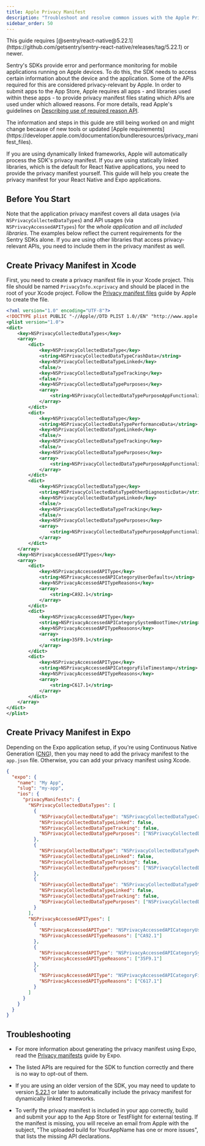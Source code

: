 ```yaml
---
title: Apple Privacy Manifest
description: "Troubleshoot and resolve common issues with the Apple Privacy Manifest and Sentry React Native SDK."
sidebar_order: 50
---
```


<Note>
This guide requires [@sentry/react-native@5.22.1](https://github.com/getsentry/sentry-react-native/releases/tag/5.22.1) or newer.
</Note>

Sentry's SDKs provide error and performance monitoring for mobile applications running on Apple devices. To do this, the SDK needs to access certain information about the device and the application. Some of the APIs required for this are considered privacy-relevant by Apple. In order to submit apps to the App Store, Apple requires all apps - and libraries used within these apps - to provide privacy manifest files stating which APIs are used under which allowed reasons. For more details, read Apple's guidelines on [Describing use of required reason API](https://developer.apple.com/documentation/bundleresources/privacy_manifest_files/describing_use_of_required_reason_api).

<Note>
The information and steps in this guide are still being worked on and might change because of new tools or updated [Apple requirements](https://developer.apple.com/documentation/bundleresources/privacy_manifest_files).
</Note>

If you are using dynamically linked frameworks, Apple will automatically process the SDK's privacy manifest. If you are using statically linked libraries, which is the default for React Native applications, you need to provide the privacy manifest yourself. This guide will help you create the privacy manifest for your React Native and Expo applications.

## Before You Start

Note that the application privacy manifest covers all data usages (via `NSPrivacyCollectedDataTypes`) and API usages (via `NSPrivacyAccessedAPITypes`) for the *whole application* and *all included libraries*. The examples below reflect the current requirements for the Sentry SDKs alone. If you are using other libraries that access privacy-relevant APIs, you need to include them in the privacy manifest as well.

## Create Privacy Manifest in Xcode

First, you need to create a privacy manifest file in your Xcode project. This file should be named `PrivacyInfo.xcprivacy` and should be placed in the root of your Xcode project. Follow the [Privacy manifest files](https://developer.apple.com/documentation/bundleresources/privacy_manifest_files#4284009) guide by Apple to create the file.

```xml {filename:PrivacyInfo.xcprivacy}
<?xml version="1.0" encoding="UTF-8"?>
<!DOCTYPE plist PUBLIC "-//Apple//DTD PLIST 1.0//EN" "http://www.apple.com/DTDs/PropertyList-1.0.dtd">
<plist version="1.0">
<dict>
	<key>NSPrivacyCollectedDataTypes</key>
	<array>
		<dict>
			<key>NSPrivacyCollectedDataType</key>
			<string>NSPrivacyCollectedDataTypeCrashData</string>
			<key>NSPrivacyCollectedDataTypeLinked</key>
			<false/>
			<key>NSPrivacyCollectedDataTypeTracking</key>
			<false/>
			<key>NSPrivacyCollectedDataTypePurposes</key>
			<array>
				<string>NSPrivacyCollectedDataTypePurposeAppFunctionality</string>
			</array>
		</dict>
		<dict>
			<key>NSPrivacyCollectedDataType</key>
			<string>NSPrivacyCollectedDataTypePerformanceData</string>
			<key>NSPrivacyCollectedDataTypeLinked</key>
			<false/>
			<key>NSPrivacyCollectedDataTypeTracking</key>
			<false/>
			<key>NSPrivacyCollectedDataTypePurposes</key>
			<array>
				<string>NSPrivacyCollectedDataTypePurposeAppFunctionality</string>
			</array>
		</dict>
		<dict>
			<key>NSPrivacyCollectedDataType</key>
			<string>NSPrivacyCollectedDataTypeOtherDiagnosticData</string>
			<key>NSPrivacyCollectedDataTypeLinked</key>
			<false/>
			<key>NSPrivacyCollectedDataTypeTracking</key>
			<false/>
			<key>NSPrivacyCollectedDataTypePurposes</key>
			<array>
				<string>NSPrivacyCollectedDataTypePurposeAppFunctionality</string>
			</array>
		</dict>
	</array>
	<key>NSPrivacyAccessedAPITypes</key>
	<array>
		<dict>
			<key>NSPrivacyAccessedAPIType</key>
			<string>NSPrivacyAccessedAPICategoryUserDefaults</string>
			<key>NSPrivacyAccessedAPITypeReasons</key>
			<array>
				<string>CA92.1</string>
			</array>
		</dict>
		<dict>
			<key>NSPrivacyAccessedAPIType</key>
			<string>NSPrivacyAccessedAPICategorySystemBootTime</string>
			<key>NSPrivacyAccessedAPITypeReasons</key>
			<array>
				<string>35F9.1</string>
			</array>
		</dict>
		<dict>
			<key>NSPrivacyAccessedAPIType</key>
			<string>NSPrivacyAccessedAPICategoryFileTimestamp</string>
			<key>NSPrivacyAccessedAPITypeReasons</key>
			<array>
				<string>C617.1</string>
			</array>
		</dict>
	</array>
</dict>
</plist>
```

## Create Privacy Manifest in Expo

Depending on the Expo application setup, if you're using Continuous Native Generation ([CNG](https://docs.expo.dev/workflow/continuous-native-generation/)), then you may need to add the privacy manifest to the `app.json` file. Otherwise, you can add your privacy manifest using Xcode.

```json {filename:app.json}
{
  "expo": {
    "name": "My App",
    "slug": "my-app",
    "ios": {
      "privacyManifests": {
        "NSPrivacyCollectedDataTypes": [
          {
            "NSPrivacyCollectedDataType": "NSPrivacyCollectedDataTypeCrashData",
            "NSPrivacyCollectedDataTypeLinked": false,
            "NSPrivacyCollectedDataTypeTracking": false,
            "NSPrivacyCollectedDataTypePurposes": ["NSPrivacyCollectedDataTypePurposeAppFunctionality"]
          },
          {
            "NSPrivacyCollectedDataType": "NSPrivacyCollectedDataTypePerformanceData",
            "NSPrivacyCollectedDataTypeLinked": false,
            "NSPrivacyCollectedDataTypeTracking": false,
            "NSPrivacyCollectedDataTypePurposes": ["NSPrivacyCollectedDataTypePurposeAppFunctionality"]
          },
          {
            "NSPrivacyCollectedDataType": "NSPrivacyCollectedDataTypeOtherDiagnosticData",
            "NSPrivacyCollectedDataTypeLinked": false,
            "NSPrivacyCollectedDataTypeTracking": false,
            "NSPrivacyCollectedDataTypePurposes": ["NSPrivacyCollectedDataTypePurposeAppFunctionality"]
          }
        ],
        "NSPrivacyAccessedAPITypes": [
          {
            "NSPrivacyAccessedAPIType": "NSPrivacyAccessedAPICategoryUserDefaults",
            "NSPrivacyAccessedAPITypeReasons": ["CA92.1"]
          },
          {
            "NSPrivacyAccessedAPIType": "NSPrivacyAccessedAPICategorySystemBootTime",
            "NSPrivacyAccessedAPITypeReasons": ["35F9.1"]
          },
          {
            "NSPrivacyAccessedAPIType": "NSPrivacyAccessedAPICategoryFileTimestamp",
            "NSPrivacyAccessedAPITypeReasons": ["C617.1"]
          }
        ]
      }
    }
  }
}
```

## Troubleshooting

- For more information about generating the privacy manifest using Expo, read the [Privacy manifests](https://docs.expo.dev/guides/apple-privacy/) guide by Expo.

- The listed APIs are required for the SDK to function correctly and there is no way to opt-out of them.

- If you are using an older version of the SDK, you may need to update to version [5.22.1](https://github.com/getsentry/sentry-react-native/releases/tag/5.22.1) or later to automatically include the privacy manifest for dynamically linked frameworks.

- To verify the privacy manifest is included in your app correctly, build and submit your app to the App Store or TestFlight for external testing. If the manifest is missing, you will receive an email from Apple with the subject, "The uploaded build for YourAppName has one or more issues", that lists the missing API declarations.
